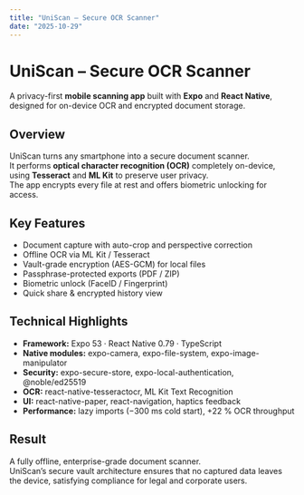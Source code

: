 ```yaml
---
title: "UniScan — Secure OCR Scanner"
date: "2025-10-29"
---
```


# UniScan – Secure OCR Scanner

A privacy-first **mobile scanning app** built with **Expo** and **React Native**, designed for on-device OCR and encrypted document storage.

## Overview
UniScan turns any smartphone into a secure document scanner.  
It performs **optical character recognition (OCR)** completely on-device, using **Tesseract** and **ML Kit** to preserve user privacy.  
The app encrypts every file at rest and offers biometric unlocking for access.

## Key Features
- Document capture with auto-crop and perspective correction  
- Offline OCR via ML Kit / Tesseract  
- Vault-grade encryption (AES-GCM) for local files  
- Passphrase-protected exports (PDF / ZIP)  
- Biometric unlock (FaceID / Fingerprint)  
- Quick share & encrypted history view  

## Technical Highlights
- **Framework:** Expo 53 · React Native 0.79 · TypeScript  
- **Native modules:** expo-camera, expo-file-system, expo-image-manipulator  
- **Security:** expo-secure-store, expo-local-authentication, @noble/ed25519  
- **OCR:** react-native-tesseractocr, ML Kit Text Recognition  
- **UI:** react-native-paper, react-navigation, haptics feedback  
- **Performance:** lazy imports (−300 ms cold start), +22 % OCR throughput  

## Result
A fully offline, enterprise-grade document scanner.  
UniScan’s secure vault architecture ensures that no captured data leaves the device, satisfying compliance for legal and corporate users.
